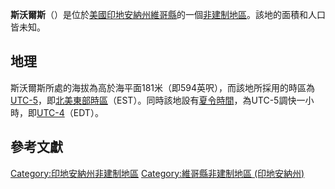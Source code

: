 {{noteTA
|G1=USState
|G2=地名
|G3=Unit
}}
{{Infobox settlement
|official_name            = 斯沃爾斯
|native_name = Swalls
|settlement_type          = [[非建制地區|非建制地區]]
|image_skyline            = 
|imagesize                = 
|image_map                = 
|mapsize                  = 
|pushpin_map              = USA Indiana
|pushpin_label            = 斯沃爾斯
|pushpin_label_position   = top
|pushpin_map_caption      = 斯沃爾斯在印地安納州的位置
|subdivision_type         = [[世界政區索引|國家]]
|subdivision_type1        = [[美国州份|州份]]
|subdivision_type2        = [[印地安納州行政区划|縣]]
|subdivision_name         = [[美国|美国]]
|subdivision_name1        = [[印地安納州|印地安納州]]
|subdivision_name2        = [[維哥縣_(印地安納州)|維哥縣]]
|elevation_ft             = 594
|elevation_m              = 181
|area_total_km2           = 
|area_total_sq_mi         = 
|area_land_km2            = 
|area_land_sq_mi          = 
|area_water_km2           = 
|area_water_sq_mi         = 
|population_as_of         = 2010
|population_footnotes     = 
|population_total         = 
|population_metro         = 
|population_density_km2   = auto
|population_density_sq_mi = auto
|timezone                 = [[北美东部时区|北美东部时区]]
|utc_offset               = -5
|coordinates              = {{coord|39|27|37|N|87|31|46|W|display=inline,title}}
| coor_pinpoint           = 
| coordinates_footnotes   = 
|timezone_DST             = EDT
|utc_offset_DST           = -4
|postal_code_type         = [[美國郵區編號|郵區編號]]
|postal_code              = 47803
|area_code                = {{link-en|电话区号812|Area code 812|812}}
|blank_name = [[地名信息系统|GNIS ID]]
|blank_info = 444453<ref name="GNIS">{{cite gnis|444453|Swalls}}</ref>
}}
'''斯沃爾斯'''（{{lang-en|Swalls}}）是位於[[美國|美國]][[印地安納州|印地安納州]][[維哥縣_(印地安納州)|維哥縣]]的一個[[非建制地區|非建制地區]]。該地的面積和人口皆未知。

== 地理 ==
斯沃爾斯所處的海拔為高於海平面181米（即594英呎），而該地所採用的時區為[[UTC-5|UTC-5]]，即[[北美東部時區|北美東部時區]]（EST）。同時該地設有[[夏令時間|夏令時間]]，為UTC-5調快一小時，即[[UTC-4|UTC-4]]（EDT）。

== 參考文獻 ==
{{reflist}}

{{維哥縣 (印地安納州)}}

{{DEFAULTSORT:Swalls}}
[[Category:印地安納州非建制地區|Category:印地安納州非建制地區]]
[[Category:維哥縣非建制地區_(印地安納州)|Category:維哥縣非建制地區 (印地安納州)]]

{{Indiana-geo-stub}}
